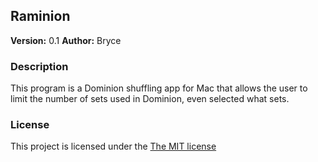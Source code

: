 ==Raminion==

<span style="font-weight:bold">Version:</span> 0.1
<span style="font-weight:bold">Author:</span> Bryce

===Description===

This program is a Dominion shuffling app for Mac that allows the user to limit the number of sets used in Dominion, even selected what sets.

===License===

This project is licensed under the <a href="http://opensource.org/licenses/MIT">The MIT license</a>